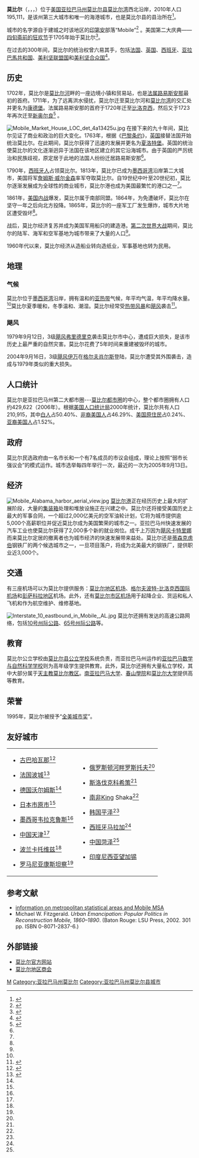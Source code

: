{{Infobox settlement
|name                     = 莫比爾<br />Mobile
|official_name            = City of Mobile
|settlement_type          = [[市|市]]
|nickname                 = "港口之城"、"杜鵑之城"、"六旗之城"
|motto                    = 
|image_skyline            = Mobile Montage-2.jpg
|imagesize                = 300px
|image_caption            = 從上到下從左到右：平卡斯大樓、舊市政廳、Fort Condé、[[巴頓學院|巴頓學院]]、[[靈懷胎長方大教堂_(莫比爾)|靈懷胎長方大教堂]]及天際線（[[莫比爾河|莫比爾河]]畔）
|image_flag               = Flag of Mobile, Alabama.png
|image_seal               = Seal of Mobile, Alabama.png
|image_map                = Mobile_County_Alabama_Incorporated_and_Unincorporated_areas_Mobile_Highlighted.svg	
|mapsize                  = 200px
|map_caption              = 在縣內和州內的位置
|pushpin_map              = 
|pushpin_map_caption      = 
|coordinates_display      = 
|coordinates_region       = 
|subdivision_type         = 國家
|subdivision_type1        = 州
|subdivision_type2        = [[阿拉巴馬州行政區劃|縣]]
|subdivision_name         = 美國
|subdivision_name1        = [[阿拉巴馬州|阿拉巴馬州]]
|subdivision_name2        = [[莫比爾縣|莫比爾縣]]
|government_type          = 
|leader_title             = 市長
|leader_name              = William S.'Sandy' Stimpson
|established_title        = 成立於
|established_title2       = 成為鎮
|established_title3       = 成為市
|established_date         = 1702
|established_date2        = 1814年1月20日<ref name="alabama-law-to-1823-town">[http://books.google.com/books?id=JvtKAAAAYAAJ&pg=PA780 "An Act to provide for Government of the Town of Mobile. —Passed January 20, 1814." (Google Books)] {{Wayback|url=http://books.google.com/books?id=JvtKAAAAYAAJ&pg=PA780 |date=20160603201628 }}. A Digest of the Laws of the State of Alabama: Containing The Statutes and Resolutions in Force at the end of the General Assembly in January, 1823.  Published by Ginn & Curtis, J. & J. Harper, Printers, New-York, 1828.  Title 62. Chapter XII. Pages 780-781.</ref>

|established_date3        = 1819年12月17日<ref name="alabama-law-to-1823-city">[http://books.google.com/books?id=JvtKAAAAYAAJ&pg=PA784 "An Act to incorporate the City of Mobile. —Passed December 17, 1819." (Google Books)] {{Wayback|url=http://books.google.com/books?id=JvtKAAAAYAAJ&pg=PA784 |date=20160509180036 }}. A Digest of the Laws of the State of Alabama: Containing The Statutes and Resolutions in Force at the end of the General Assembly in January, 1823.  Published by Ginn & Curtis, J. & J. Harper, Printers, New-York, 1828.  Title 62. Chapter XVI. Pages 784-791.</ref>
|area_magnitude           = 
|area_total_sq_mi         = 159.4
|area_land_sq_mi          = 117.9
|area_water_sq_mi         = 41.5
|population_as_of         = [[2010年美國人口普查|2010年]]
|population_est           = 194899
|pop_est_as_of            = 2013
|pop_est_footnotes        = <ref name="2013 Pop Estimate">{{cite web|title=Population Estimates|url=http://www.census.gov/popest/data/cities/totals/2013/SUB-EST2013-3.html|publisher=[[United_States_Census_Bureau|United States Census Bureau]]|accessdate=2014-10-23|archive-url=https://web.archive.org/web/20140522161634/http://www.census.gov/popest/data/cities/totals/2013/SUB-EST2013-3.html|archive-date=2014-05-22|dead-url=yes}}</ref>
|population_footnotes     = <ref name ="FactFinder">{{cite web|title=American FactFinder|url=http://factfinder2.census.gov/faces/nav/jsf/pages/index.xhtml|publisher=[[United_States_Census_Bureau|United States Census Bureau]]|accessdate=2014-10-23|archive-date=2012-02-17|archive-url=https://www.webcitation.org/65WtHj6J5?url=http://factfinder2.census.gov/faces/nav/jsf/pages/index.xhtml|dead-url=no}}</ref>
|population_total         = 195111
|population_rank          = [[按人口排列的美國城市列表|全美第122]]
|population_urban         = 326,183（全美第115）
|population_metro         = 414,079（全美第127）
|population_demonym       = 莫比爾人（Mobilian）
|population_density_sq_mi = 1687.2 
|timezone                 = [[北美中部時區|CST]]
|utc_offset               = -6
|timezone_DST             = [[北美中部時區|CDT]]
|utc_offset_DST           = -5
|latd= 30 |latm= 41 |lats= 40 |latNS=N
|longd= 88 |longm= 02 |longs= 35 |longEW=W
|elevation_footnotes = （最低）
|elevation_m              = 3
|elevation_ft             = 10
|postal_code_type         = 郵編
|postal_code               = {{collapsible list
|title                     = 郵編列表<ref>{{cite web|url=http://zip4.usps.com/zip4/citytown.jsp|publisher=USPS|title=Zip Code Lookup|accessdate=October 23, 2014|deadurl=yes|archiveurl=https://www.webcitation.org/5uRWp2Zfd?url=http://zip4.usps.com/zip4/citytown.jsp|archivedate=2010-11-23}}</ref>
|frame_style               = border:none; padding: 0;
|list_style                = text-align:center;display:none
|36601-36612, 36615-36619, 36625, 36628, 36630, 36633, 36640-36641, 36644, 36652, 36660, 36663, 36670-36671, 36675, 36685, 36688-36689, 36691, 36693, 36695}}
|area_code                = [[區號251|251]]
|blank_name               = [[Federal_Information_Processing_Standard|FIPS編碼]]
|blank_info               = 01-50000
|blank1_name              = [[地名信息系統|GNIS]]特征ID
|blank1_info              = 0155153
|blank2_name              = [[州際公路系統|州際公路]]
|blank2_info              = [[File:I-10.svg|25px]] [[File:I-65.svg|25px]] 
|blank3_name              = [[美國州際公路輔助線列表|輔助線]]
|blank3_info              = [[File:I-165.svg|30px]] 
|blank4_name              = [[美國國道|美國國道]]
|blank4_info              = [[File:US_31.svg|26px]] [[File:US_43.svg|26px]] [[File:US_45.svg|26px]] [[File:US_90.svg|26px]] [[File:US_98.svg|26px]]
|blank6_name              = 水道
|blank6_info              = [[莫比爾河|莫比爾河]]
|blank7_name              = 海港
|blank7_info              = [[莫比爾港|莫比爾港]]
|blank8_name              = 機場
|blank8_info              = [[莫比爾機場|莫比爾機場]]
|blank9_name              = 公共交通
|blank9_info              = The Wave
|website                  = [http://www.cityofmobile.org/ City of Mobile]
|footnotes                = 
}}

'''莫比尔'''（{{lang-en|Mobile}}，{{IPAc-en|m|oʊ|ˈ|b|iː|l}}，{{Respell|moh|BEEL|'}}，{{IPA-fr|mɔ.bil}}）位于[[美国|美国]][[亚拉巴马州|亚拉巴马州]][[莫比尔县_(亚拉巴马州)|莫比尔县]][[莫比尔湾|莫比尔湾]]西北沿岸，2010年人口195,111，是该州第三大城市和唯一的海港城市，也是莫比尔县的县治所在<ref name="citypop">{{cite web|title=''USA: Alabama''|work=CityPopulation.de|url=http://www.citypopulation.de/USA-Alabama.html|accessdate=2007-04-23|archive-date=2019-07-03|archive-url=https://web.archive.org/web/20190703032051/http://citypopulation.de/USA-Alabama.html|dead-url=no}}</ref>。 

城市的名字源自于建城之时该地区的[[印第安|印第安]]部落“Mobile”<ref name="mgs">{{cite web|title=''Local History Information and Links''|work=Mobile Genealogical Society|url=http://www.siteone.com/clubs/mgs/history.htm|accessdate=2007-04-25|deadurl=yes|archiveurl=https://web.archive.org/web/20070314162528/http://www.siteone.com/clubs/mgs/history.htm|archivedate=2007-03-14}}</ref> 。美国第二大庆典——[[四旬斋前的狂欢节|四旬斋前的狂欢节]]于1705年始于莫比尔<ref>{{cite news|title=''Gulf Coast's oldest Mardi Gras''|publisher=USA Today|date=2004-01-26|url=http://www.usatoday.com/travel/destinations/2004-01-26-mobile-mardi-gras_x.htm|accessdate=2007-02-08|archive-date=2011-05-24|archive-url=https://web.archive.org/web/20110524004726/http://www.usatoday.com/travel/destinations/2004-01-26-mobile-mardi-gras_x.htm|dead-url=no}}</ref>。

在过去的300年间，莫比尔的统治权曾六易其手，包括[[法国|法国]]、[[英国|英国]]、[[西班牙|西班牙]]、[[亚拉巴馬共和国|亚拉巴馬共和国]]、[[美利坚联盟国|美利坚联盟国]]和[[美利坚合众国|美利坚合众国]]<ref>{{Cite web |url=http://www.u-s-history.com/pages/h2255.html |title=U.S. History, Retrieved May 5, 2007  |accessdate=2007-05-06 |archive-date=2007-08-10 |archive-url=https://web.archive.org/web/20070810182454/http://www.u-s-history.com/pages/h2255.html |dead-url=no }}</ref>。

== 历史 ==
1702年，莫比尔是[[莫比尔河|莫比尔河]]畔的一座边境小镇和贸易站，也是[[路易斯安那_(新法兰西)|法属路易斯安那]]最初的首府。1711年，为了远离洪水侵扰，莫比尔迁至莫比尔河和[[莫比尔湾|莫比尔湾]]的交汇处并更名为[[康德堡|康德堡]]。法属路易斯安那的首府于1720年迁至[[比洛克西_(密西西比州)|比洛克西]]，然后又于1723年再次迁至[[新奥尔良_(路易斯安那州)|新奥尔良]]<ref name="SRG">{{cite web|title=''History of the Area''|work=SeniorsResourceGuide.com|url=http://www.seniorsresourceguide.com/directories/Mobile/about_region.html|accessdate=2007-05-05|archive-date=2007-09-28|archive-url=https://web.archive.org/web/20070928123533/http://www.seniorsresourceguide.com/directories/Mobile/about_region.html|dead-url=no}}</ref> 。

[[File:Mobile_Market_House_LOC_det_4a13425u.jpg|thumb]]
在接下来的九十年间，莫比尔见证了商业和政治的巨大变化。1763年，根据《[[巴黎条约_(1763年)|巴黎条约]]》，[[英国|英国]]接替法国开始统治莫比尔。在此期间，莫比尔获得了迅速的发展并更名为[[夏洛特堡|夏洛特堡]]。英国的统治使莫比尔的文化逐渐迥异于法国在该地区建立的其它沿海城市。由于英国的严厉统治和民族歧视，原定居于此地的法国人纷纷迁居路易斯安那<ref name="SRG"/>。

1790年，[[西班牙人|西班牙人]]占领莫比尔。1813年，莫比尔已成为[[墨西哥湾|墨西哥湾]]沿岸第二大城市，美国将军[[詹姆斯·威尔金森|詹姆斯·威尔金森]]率军夺取莫比尔。自19世纪中叶至20世纪初，莫比尔逐渐发展成为全球性的商业城市，莫比尔港也成为美国最繁忙的港口之一<ref name="SRG"/>。

1861年，[[美国内战|美国内战]]爆发，莫比尔属于南部同盟。1864年，为免遭破坏，莫比尔在坚守一年之后向北方投降。1865年，莫比尔的一座军工厂发生爆炸，城市大片地区遭受毁坏<ref name="SRG"/>。

战后，莫比尔经济复苏并成为美国军用船只的建造港。[[第二次世界大战|第二次世界大战]]期间，莫比尔的陆军、海军和空军基地为城市带来了大量的人口<ref name="SRG"/>。

1960年代以来，莫比尔经济从造船业转向造纸业，军事基地也转为民用。

== 地理 ==
=== 气候 ===
莫比尔位于[[墨西哥湾|墨西哥湾]]沿岸，拥有温和的[[亚热带|亚热带]]气候，年平均气温{{convert|67.6|F|disp=flip}}，年平均降水量{{convert|67.1|in|mm|disp=flip}}。<ref name="1991-2020 normals"/>莫比尔夏季暖和，冬季温和、潮湿。莫比尔经常受[[热带风暴|热带风暴]]和[[飓风|飓风]]袭击<ref name="srg-climate">{{cite web|title=''Mobile's Climate''|work=SeniorsResourceGuide.com|url=http://www.seniorsresourceguide.com/directories/Mobile/about_region.html|accessdate=2007-05-05|archive-date=2007-09-28|archive-url=https://web.archive.org/web/20070928123533/http://www.seniorsresourceguide.com/directories/Mobile/about_region.html|dead-url=no}}</ref>。
{{Weather box|width=auto
|location = 阿拉巴马州{{link-en|莫比爾地區機場|Mobile Regional Airport}}（1991–2020年正常值，1871年至今极端数据）
|single line = Y
|metric first = Y
| Jan record high F = 84
| Feb record high F = 84
| Mar record high F = 91
| Apr record high F = 94
| May record high F =100
| Jun record high F =103
| Jul record high F =104
| Aug record high F =105
| Sep record high F =103
| Oct record high F = 98
| Nov record high F = 88
| Dec record high F = 82
| Jan avg record high F = 75.7
| Feb avg record high F = 77.6
| Mar avg record high F = 83.0
| Apr avg record high F = 86.3
| May avg record high F = 92.2
| Jun avg record high F = 95.4
| Jul avg record high F = 96.7
| Aug avg record high F = 96.2
| Sep avg record high F = 93.8
| Oct avg record high F = 89.1
| Nov avg record high F = 82.0
| Dec avg record high F = 77.6
|year avg record high F = 97.8
| Jan high F = 61.5
| Feb high F = 65.6
| Mar high F = 71.8
| Apr high F = 77.8
| May high F = 84.9
| Jun high F = 89.4
| Jul high F = 90.9
| Aug high F = 90.8
| Sep high F = 87.5
| Oct high F = 79.7
| Nov high F = 70.2
| Dec high F = 63.5

| Jan low F = 40.7
| Feb low F = 44.4
| Mar low F = 50.0
| Apr low F = 56.0
| May low F = 63.8
| Jun low F = 70.8
| Jul low F = 73.1
| Aug low F = 72.9
| Sep low F = 68.8
| Oct low F = 58.2
| Nov low F = 47.7
| Dec low F = 43.0
| Jan avg record low F = 22.7
| Feb avg record low F = 26.9
| Mar avg record low F = 31.9
| Apr avg record low F = 40.0
| May avg record low F = 50.0
| Jun avg record low F = 63.2
| Jul avg record low F = 68.6
| Aug avg record low F = 67.3
| Sep avg record low F = 56.8
| Oct avg record low F = 40.5
| Nov avg record low F = 30.8
| Dec avg record low F = 27.3
|year avg record low F = 21.0
| Jan record low F = 3
| Feb record low F = −1
| Mar record low F = 21
| Apr record low F = 32
| May record low F = 43
| Jun record low F = 49
| Jul record low F = 62
| Aug record low F = 57
| Sep record low F = 42
| Oct record low F = 30
| Nov record low F = 22
| Dec record low F = 8
|precipitation colour = green
| Jan precipitation inch = 5.66
| Feb precipitation inch = 4.47
| Mar precipitation inch = 5.44
| Apr precipitation inch = 5.71
| May precipitation inch = 5.39
| Jun precipitation inch = 6.55
| Jul precipitation inch = 7.69
| Aug precipitation inch = 6.87
| Sep precipitation inch = 5.30
| Oct precipitation inch = 3.95
| Nov precipitation inch = 4.60
| Dec precipitation inch = 5.45
|year precipitation inch =67.08
|unit precipitation days = 0.01 in
| Jan precipitation days =  9.9
| Feb precipitation days =  9.2
| Mar precipitation days =  8.7
| Apr precipitation days =  7.6
| May precipitation days =  8.0
| Jun precipitation days = 12.4
| Jul precipitation days = 14.9
| Aug precipitation days = 13.2
| Sep precipitation days =  9.2
| Oct precipitation days =  6.9
| Nov precipitation days =  7.7
| Dec precipitation days =  9.4
|Jan sun = 158
|Feb sun = 155
|Mar sun = 211
|Apr sun = 255
|May sun = 300
|Jun sun = 287
|Jul sun = 246
|Aug sun = 254
|Sep sun = 233
|Oct sun = 254
|Nov sun = 193
|Dec sun = 145
|year sun=2691
|Jan humidity = 74
|Feb humidity = 72
|Mar humidity = 72
|Apr humidity = 71
|May humidity = 74
|Jun humidity = 76
|Jul humidity = 78
|Aug humidity = 78
|Sep humidity = 77
|Oct humidity = 73
|Nov humidity = 75
|Dec humidity = 75
|source 1 = [[National_Oceanic_and_Atmospheric_Administration|National Oceanic and Atmospheric Administration]]（1981–2010年相对湿度）<ref name="1991-2020 normals">{{cite web |format=pdf |url=https://www.ncei.noaa.gov/access/services/data/v1?dataset=normals-monthly-1991-2020&startDate=0001-01-01&endDate=9996-12-31&stations=USW00013894&format=pdf |publisher=National Oceanic and Atmospheric Administration |title=Station: MOBILE, AL US USW00013894 |access-date=2022-06-17}}</ref><ref name= NOAA>{{cite web |url = https://www.weather.gov/wrh/climate?wfo=mob |title = NowData - NOAA Online Weather Data |publisher = National Oceanic and Atmospheric Administration |accessdate = 2022-06-17 |dead-url = no}}</ref><ref name="RH">{{cite web |url = https://www1.ncdc.noaa.gov/pub/data/lcd/annual/2018/01201813MOB.pdf |title = Local Climatological Data Annual Summary with Comparative Data for MOBILE, ALABAMA (KMOB) |publisher = National Oceanic and Atmospheric Administration |access-date = 2022-06-17 |page=3}}</ref>
|source 2 = [[Danish_Meteorological_Institute|Danish Meteorological Institute]]（1931–1960日照）<ref name=DMI>{{cite web |last1 = Cappelen |first1 = John |last2 = Jensen |first2 = Jens |url = http://www.dmi.dk/dmi/tr01-17.pdf |work = Climate Data for Selected Stations (1931-1960) |title = USA - Mobile, Alabama |publisher = Danish Meteorological Institute |language = da |page = 316 |accessdate = 2013-02-23 |archive-date = 2013-01-16 |archive-url = https://web.archive.org/web/20130116071752/http://www.dmi.dk/dmi/tr01-17.pdf |dead-url = no}}</ref>
}}

=== 飓风 ===
1979年9月12日，3级[[飓风弗里德里克|飓风弗里德里克]]袭击莫比尔市中心，遭成巨大损失，是该市历史上最严重的自然灾害。莫比尔花费了5年时间来重建被毁坏的城市。

2004年9月16日，3级[[飓风伊万|飓风伊万]]在[[格尔夫肖尔斯_(亚拉巴马州)|格尔夫肖尔斯]]登陆，莫比尔遭受其外围袭击，造成与1979年类似的重大损失。

== 人口统计 ==
莫比尔是亚拉巴马州第二大都市圈---[[莫比尔都市圈|莫比尔都市圈]]的中心，整个都市圈拥有人口约429,622（2006年）。根据[[美国人口统计局|美国人口统计局]]2000年统计，莫比尔共有人口210,915，其中[[白人|白人]]占50.40%、[[非裔美国人|非裔美国人]]占46.29%、[[美国原住民|美国原住民]]占0.24%、[[亚裔美国人|亚裔美国人]]占1.52%。

== 政府 ==
莫比尔民选政府由一名市长和一个有7名成员的市议会组成，理论上按照“弱市长强议会”的模式运作。城市选举每四年举行一次，最近的一次为2005年9月13日。

== 经济 ==
[[File:Mobile_Alabama_harbor_aerial_view.jpg|thumb]]
[[莫比尔港|莫比尔港]]正在经历历史上最大的扩展阶段，大量的[[集装箱|集装箱]]处理和堆放设施正在兴建之中。莫比尔还将接受美国历史上最大的军事合同，一个超过2,000亿美元的空军油轮计划，它将为城市提供逾5,000个高薪职位并促近莫比尔成为美国繁荣的城市之一。亚拉巴马州快速发展的汽车工业也使莫比尔获得了2,000多个新的就业岗位。成千上万因为[[2005年飓风卡特里娜|飓风卡特里娜]]而来莫比尔定居的撤离者也为城市经济的快速发展带来益处。莫比尔还是[[蒂森克虏伯|蒂森克虏伯]]钢铁厂的两个候选城市之一，一旦项目落户，将成为北美最大的钢铁厂，提供职业近3,000个。

== 交通 ==
有三座机场可以为莫比尔提供服务：[[莫比尔地区机场|莫比尔地区机场]]、[[格尔夫波特-比洛克西国际机场|格尔夫波特-比洛克西国际机场]]和[[彭萨科拉地区|彭萨科拉地区]]机场。此外，还有[[莫比尔市区机场|莫比尔市区机场]]用于起降企业、货运和私人飞机和作为航空维护、维修基地。

[[File:Interstate_10_eastbound_in_Mobile,_AL.jpg|thumb]]
莫比尔还拥有发达的高速公路网络，包括[[10号州际公路|10号州际公路]]、[[65号州际公路|65号州际公路]]等。

== 教育 ==
莫比尔公立学校由[[莫比尔县公立学校|莫比尔县公立学校]]系统负责，而亚拉巴马州运作的[[亚拉巴马数学与自然科学学校|亚拉巴马数学与自然科学学校]]则为高年级学生提供教育。此外，莫比尔还拥有大量私立学校，其中大部分属于[[天主教莫比尔教区|天主教莫比尔教区]]。[[南亚拉巴马大学|南亚拉巴马大学]]、[[春山學院|春山學院]]和[[莫比尔大学|莫比尔大学]]提供高等教育。

== 荣誉 ==
1995年，莫比尔被授予“[[全美城市奖|全美城市奖]]”。

== 友好城市 ==
{|
|valign="top"|
* {{flagicon|Cuba}}[[古巴|古巴]][[哈瓦那|哈瓦那]]<ref name="sister-cities">{{cite web|title=''Online Directory: Alabama, USA''|work=SisterCities.org|url=http://www.mobilechamber.com/regionaloverview.pdf|accessdate=2007-05-05|deadurl=yes|archiveurl=https://web.archive.org/web/20070614120047/http://www.mobilechamber.com/regionaloverview.pdf|archivedate=2007-06-14}}</ref>
* {{flagicon|France}}[[法国|法国]][[波城|波城]]<ref name="mcoc-overview">{{cite web|title=''Regional Overview''|work=MobileChamber.com|url=http://www.mobilechamber.com/regionaloverview.pdf|accessdate=2007-MM-DD|deadurl=yes|archiveurl=https://web.archive.org/web/20070614120047/http://www.mobilechamber.com/regionaloverview.pdf|archivedate=2007-06-14}}</ref>
* {{flagicon|Germany}}[[德国|德国]][[沃尔姆斯|沃尔姆斯]]<ref name="sister-cities"/>
* {{flagicon|Japan}}[[日本|日本]][[市原市|市原市]]<ref name="sister-cities"/>
* {{flagicon|Mexico}}[[墨西哥|墨西哥]][[韦拉克鲁斯|韦拉克鲁斯]]<ref name="sister-cities"/>
* {{flagicon|People's Republic of China}}[[中国|中国]][[天津|天津]]<ref name="sister-cities"/>
* {{flagicon|Poland}}[[波兰|波兰]][[卡托维兹|卡托维兹]]<ref name="sister-cities"/>
* {{flagicon|Romania}}[[罗马尼亚|罗马尼亚]][[康斯坦察|康斯坦察]]<ref name="sister-cities"/>
|valign="top"|
* {{flagicon|Russia}}[[俄罗斯|俄罗斯]][[顿河畔罗斯托夫|顿河畔罗斯托夫]]<ref name="sister-cities"/>
* {{flagicon|Slovakia}}[[斯洛伐克|斯洛伐克]][[科希策|科希策]]<ref name="sister-cities"/>
* {{flagicon|South Africa}}[[南非|南非]]King Shaka<ref name="sister-cities"/>
* {{flagicon|South Korea}}[[韩国|韩国]][[平泽|平泽]]<ref name="sister-cities"/>
* {{flagicon|Spain}}[[西班牙|西班牙]][[马拉加|马拉加]]<ref name="sister-cities"/>
* {{flagicon|People's Republic of China}}[[中国|中国]][[菏泽|菏泽]]<ref name="sister-cities"/>
* {{flagicon|Indonesia}}[[印度尼西亚|印度尼西亚]][[望加锡|望加锡]]
|}

== 参考文献 ==
<div class="references-small">
* [http://www.whitehouse.gov/omb/bulletins/fy2006/b)6-01.pdf information on metropolitan statistical areas and Mobile MSA]{{dead link|date=2018年4月 |bot=InternetArchiveBot |fix-attempted=yes }}
* Michael W. Fitzgerald. ''Urban Emancipation: Popular Politics in Reconstruction Mobile, 1860–1890''. (Baton Rouge: LSU Press, 2002. 301 pp. ISBN 0-8071-2837-6.)
<references />
</div>

== 外部链接 ==
{{Commonscat|Mobile, Alabama|莫比尔}}
* [http://www.cityofmobile.org/ 莫比尔官方网站] {{Wayback|url=http://www.cityofmobile.org/ |date=20110223090230 }}
* [https://web.archive.org/web/20070928110050/http://www.mobilechamber.com/economicoverview.asp 莫比尔地区商会]
{{Mapit-US-cityscale|30.679523|-88.10328}}

{{Alabama}}
{{莫比爾縣 (阿拉巴馬州)}}
{{Authority control}}
[[Category:亚拉巴马州城市|M]]
[[Category:亚拉巴马州莫比尔|Category:亚拉巴马州莫比尔]]
[[Category:亚拉巴马州莫比尔县城市|Category:亚拉巴马州莫比尔县城市]]